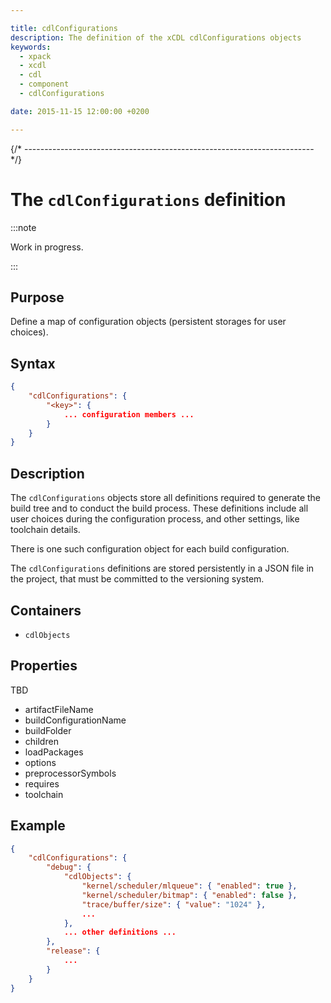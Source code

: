 ```yaml
---

title: cdlConfigurations
description: The definition of the xCDL cdlConfigurations objects
keywords:
  - xpack
  - xcdl
  - cdl
  - component
  - cdlConfigurations

date: 2015-11-15 12:00:00 +0200

---
```



{/* ------------------------------------------------------------------------ */}

# The `cdlConfigurations` definition

:::note

Work in progress.

:::

## Purpose

Define a map of configuration objects (persistent storages for user choices).

## Syntax

```json
{
    "cdlConfigurations": {
        "<key>": {
            ... configuration members ...
        }
    }
}
```
## Description

The `cdlConfigurations` objects store all definitions required to generate the build tree and to conduct the build process. These definitions include all user choices during the configuration process, and other settings, like toolchain details.

There is one such configuration object for each build configuration.

The `cdlConfigurations` definitions are stored persistently in a JSON file in the project, that must be committed to the versioning system.


## Containers

- `cdlObjects`

## Properties

TBD

- artifactFileName
- buildConfigurationName
- buildFolder
- children
- loadPackages
- options
- preprocessorSymbols
- requires
- toolchain

## Example

```json
{
    "cdlConfigurations": {
        "debug": {
            "cdlObjects": {
                "kernel/scheduler/mlqueue": { "enabled": true },
                "kernel/scheduler/bitmap": { "enabled": false },
                "trace/buffer/size": { "value": "1024" },
                ...
            },
            ... other definitions ...
        },
        "release": {
            ...
        }
    }
}
```
